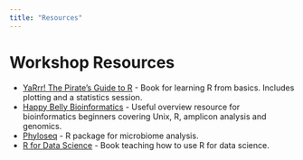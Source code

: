 ```yaml
---
title: "Resources"
---
```


# Workshop Resources

-   [YaRrr! The Pirate’s Guide to R](https://bookdown.org/ndphillips/YaRrr/) - Book for learning R from basics. Includes plotting and a statistics session.
-   [Happy Belly Bioinformatics](https://astrobiomike.github.io/) - Useful overview resource for bioinformatics beginners covering Unix, R, amplicon analysis and genomics.
-   [Phyloseq](https://joey711.github.io/phyloseq/) - R package for microbiome analysis.
-   [R for Data Science](https://r4ds.hadley.nz/) - Book teaching how to use R for data science. 
